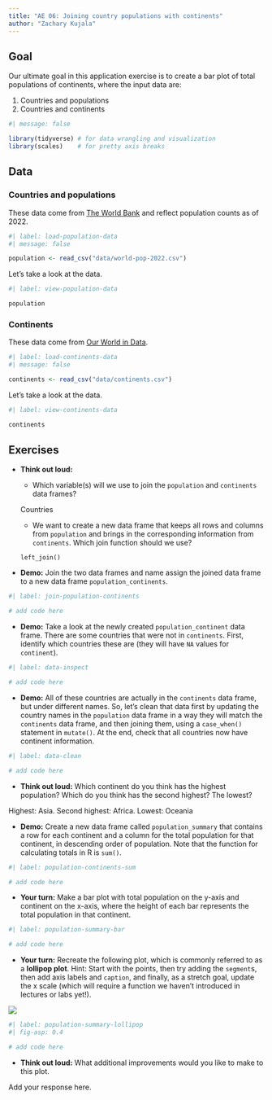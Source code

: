 ```yaml
---
title: "AE 06: Joining country populations with continents"
author: "Zachary Kujala"
---
```


## Goal

Our ultimate goal in this application exercise is to create a bar plot of total populations of continents, where the input data are:

1.  Countries and populations
2.  Countries and continents

```r
#| message: false

library(tidyverse) # for data wrangling and visualization
library(scales)    # for pretty axis breaks
```

## Data

### Countries and populations

These data come from [The World Bank](https://data.worldbank.org/indicator/SP.POP.TOTL) and reflect population counts as of 2022.

```r
#| label: load-population-data
#| message: false

population <- read_csv("data/world-pop-2022.csv")
```

Let's take a look at the data.

```r
#| label: view-population-data

population
```

### Continents

These data come from [Our World in Data](https://ourworldindata.org/grapher/continents-according-to-our-world-in-data).

```r
#| label: load-continents-data
#| message: false

continents <- read_csv("data/continents.csv")
```

Let's take a look at the data.

```r
#| label: view-continents-data

continents
```

## Exercises

-   **Think out loud:**

    -   Which variable(s) will we use to join the `population` and `continents` data frames?

    Countries

    -   We want to create a new data frame that keeps all rows and columns from `population` and brings in the corresponding information from `continents`. Which join function should we use?

    `left_join()`

-   **Demo:** Join the two data frames and name assign the joined data frame to a new data frame `population_continents`.

```r
#| label: join-population-continents

# add code here
```

-   **Demo:** Take a look at the newly created `population_continent` data frame. There are some countries that were not in `continents`. First, identify which countries these are (they will have `NA` values for `continent`).

```r
#| label: data-inspect

# add code here
```

-   **Demo:** All of these countries are actually in the `continents` data frame, but under different names. So, let's clean that data first by updating the country names in the `population` data frame in a way they will match the `continents` data frame, and then joining them, using a `case_when()` statement in `mutate()`. At the end, check that all countries now have continent information.

```r
#| label: data-clean

# add code here
```

-   **Think out loud:** Which continent do you think has the highest population? Which do you think has the second highest? The lowest?

Highest: Asia. Second highest: Africa. Lowest: Oceania

-   **Demo:** Create a new data frame called `population_summary` that contains a row for each continent and a column for the total population for that continent, in descending order of population. Note that the function for calculating totals in R is `sum()`.

```r
#| label: population-continents-sum

# add code here
```

-   **Your turn:** Make a bar plot with total population on the y-axis and continent on the x-axis, where the height of each bar represents the total population in that continent.

```r
#| label: population-summary-bar

# add code here
```

-   **Your turn:** Recreate the following plot, which is commonly referred to as a **lollipop plot**. Hint: Start with the points, then try adding the `segment`s, then add axis labels and `caption`, and finally, as a stretch goal, update the x scale (which will require a function we haven't introduced in lectures or labs yet!).

![](https://sta199-s24.github.io/images/population-summary-lollipop.png)

```r
#| label: population-summary-lollipop
#| fig-asp: 0.4

# add code here
```

-   **Think out loud:** What additional improvements would you like to make to this plot.

Add your response here.
